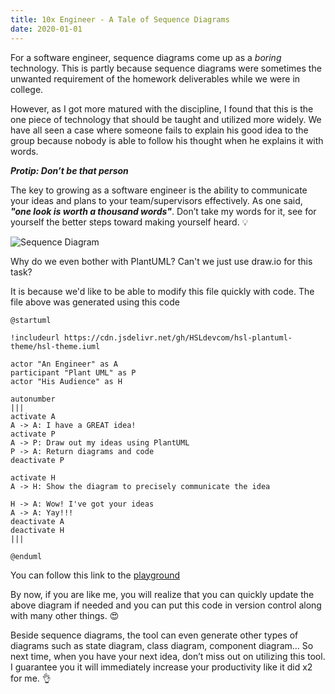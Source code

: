 ```yaml
---
title: 10x Engineer - A Tale of Sequence Diagrams
date: 2020-01-01
---
```


For a software engineer, sequence diagrams come up as a *boring* technology. This is partly because sequence diagrams were sometimes the unwanted requirement of the homework deliverables while we were in college.

However, as I got more matured with the discipline, I found that this is the one piece of technology that should be taught and utilized more widely. We have all seen a case where someone fails to explain his good idea to the group because nobody is able to follow his thought when he explains it with words.

_**Protip: Don’t be that person**_

The key to growing as a software engineer is the ability to communicate your ideas and plans to your team/supervisors effectively. As one said, _**"one look is worth a thousand words"**_. Don’t take my words for it, see for yourself the better steps toward making yourself heard. 💡

<img src="../assets/seq-diagram.png" alt="Sequence Diagram" />

Why do we even bother with PlantUML? Can't we just use draw.io for this task?

It is because we'd like to be able to modify this file quickly with code. The file above was generated using this code

```plantuml
@startuml

!includeurl https://cdn.jsdelivr.net/gh/HSLdevcom/hsl-plantuml-theme/hsl-theme.iuml

actor "An Engineer" as A
participant "Plant UML" as P
actor "His Audience" as H

autonumber
|||
activate A
A -> A: I have a GREAT idea!
activate P
A -> P: Draw out my ideas using PlantUML
P -> A: Return diagrams and code
deactivate P

activate H
A -> H: Show the diagram to precisely communicate the idea

H -> A: Wow! I've got your ideas
A -> A: Yay!!!
deactivate A
deactivate H
|||

@enduml
```

You can follow this link to the [playground](https://www.planttext.com/?text=JP7BQiCm44Nt-efnDbqbtdjHOcYe0YcOfALqgKg3FKKFeuU38HzVMKcQxYJDlMVkZBOX2X-JqOnLPALE2fFNCCGuXgQkfRARdw1Gq-Gt5cFT3pK_7HHEqfbw27ezQc4N_peEQB0ybTE62bJ8w3oiMWixsvD5z2iG0LesvhOaQSnkM7KB13xU3gNOtLsSiZ8fGYknL7W6fkXiCj_esULoMPGqYOYPsCBw6Te6zZ282K70wt7NlWCf5DL3rrrrNGClNfp1fGXcBg80AP3jeOJ9MLXt0nun9cz1aUYzC064LI2TGfPD3-oZ1R-su0sS1dU6l8wx5wA3qQEaW7hE36EI9Rbu5j4IWZ5-w_hfpXNid_8alOimk-IlAV_c_19pLLN_GxJ_BxpiXstHgl8Jx1S0)

By now, if you are like me, you will realize that you can quickly update the above diagram if needed and you can put this code in version control along with many other things. 😍

Beside sequence diagrams, the tool can even generate other types of diagrams such as state diagram, class diagram, component diagram… So next time, when you have your next idea, don’t miss out on utilizing this tool. I guarantee you it will immediately increase your productivity like it did x2 for me. 👌
